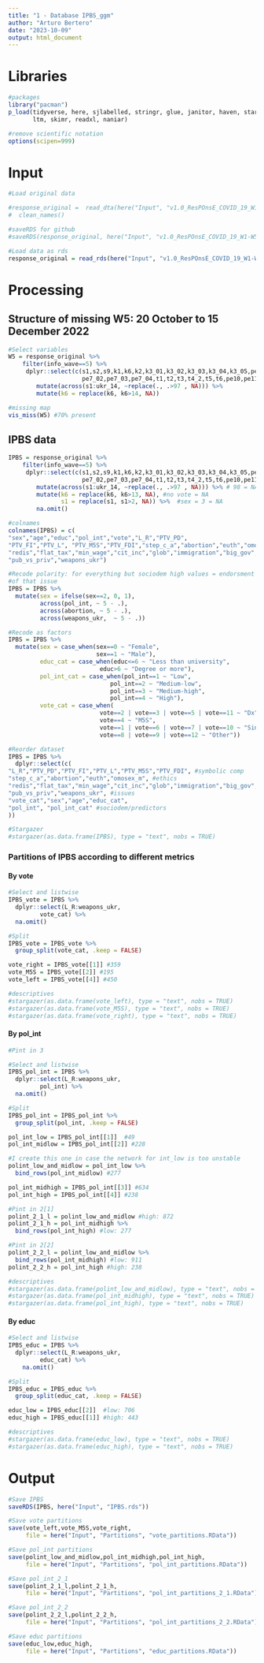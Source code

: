 ```yaml
---
title: "1 - Database IPBS_ggm"
author: "Arturo Bertero"
date: "2023-10-09"
output: html_document
---
```


# Libraries

```r
#packages
library("pacman")
p_load(tidyverse, here, sjlabelled, stringr, glue, janitor, haven, stargazer, 
       ltm, skimr, readxl, naniar)

#remove scientific notation
options(scipen=999)
```

# Input

```r
#Load original data

#response_original =  read_dta(here("Input", "v1.0_ResPOnsE_COVID_19_W1-W5.dta"))  %>% 
#  clean_names()

#saveRDS for github
#saveRDS(response_original, here("Input", "v1.0_ResPOnsE_COVID_19_W1-W5.rds"))

#Load data as rds
response_original = read_rds(here("Input", "v1.0_ResPOnsE_COVID_19_W1-W5.rds"))
```

# Processing

## Structure of missing W5: 20 October to 15 December 2022

```r
#Select variables
W5 = response_original %>% 
    filter(info_wave==5) %>% 
     dplyr::select(c(s1,s2,s9,k1,k6,k2,k3_01,k3_02,k3_03,k3_04,k3_05,pe7_01,
                     pe7_02,pe7_03,pe7_04,t1,t2,t3,t4_2,t5,t6,pe10,pe11,ukr_14)) %>% 
        mutate(across(s1:ukr_14, ~replace(., .>97 , NA))) %>% 
        mutate(k6 = replace(k6, k6>14, NA)) 

#missing map
vis_miss(W5) #70% present
```

## IPBS data

```r
IPBS = response_original %>% 
    filter(info_wave==5) %>% 
     dplyr::select(c(s1,s2,s9,k1,k6,k2,k3_01,k3_02,k3_03,k3_04,k3_05,pe7_01,
                     pe7_02,pe7_03,pe7_04,t1,t2,t3,t4_2,t5,t6,pe10,pe11,ukr_14)) %>% 
        mutate(across(s1:ukr_14, ~replace(., .>97 , NA))) %>% # 98 = NA
        mutate(k6 = replace(k6, k6>13, NA), #no vote = NA
               s1 = replace(s1, s1>2, NA)) %>%  #sex = 3 = NA
        na.omit()

#colnames
colnames(IPBS) = c(
"sex","age","educ","pol_int","vote","L_R","PTV_PD",
"PTV_FI","PTV_L", "PTV_M5S","PTV_FDI","step_c_a","abortion","euth","omosex_m",
"redis","flat_tax","min_wage","cit_inc","glob","immigration","big_gov",
"pub_vs_priv","weapons_ukr")

#Recode polarity: for everything but sociodem high values = endorsment 
#of that issue
IPBS = IPBS %>% 
  mutate(sex = ifelse(sex==2, 0, 1),
         across(pol_int, ~ 5 - .),
         across(abortion, ~ 5 - .),
         across(weapons_ukr,  ~ 5 - .))

#Recode as factors 
IPBS = IPBS %>%
  mutate(sex = case_when(sex==0 ~ "Female",
                         sex==1 ~ "Male"),
         educ_cat = case_when(educ<=6 ~ "Less than university",
                          educ>6 ~ "Degree or more"), 
         pol_int_cat = case_when(pol_int==1 ~ "Low",
                             pol_int==2 ~ "Medium-low",
                             pol_int==3 ~ "Medium-high",
                             pol_int==4 ~ "High"), 
         vote_cat = case_when(
                          vote==2 | vote==3 | vote==5 | vote==11 ~ "Dx",
                          vote==4 ~ "M5S",
                          vote==1 | vote==6 | vote==7 | vote==10 ~ "Sin",
                          vote==8 | vote==9 | vote==12 ~ "Other")) 

#Reorder dataset
IPBS = IPBS %>% 
  dplyr::select(c(
"L_R","PTV_PD","PTV_FI","PTV_L","PTV_M5S","PTV_FDI", #symbolic comp
"step_c_a","abortion","euth","omosex_m", #ethics
"redis","flat_tax","min_wage","cit_inc","glob","immigration","big_gov",
"pub_vs_priv","weapons_ukr", #issues
"vote_cat","sex","age","educ_cat", 
"pol_int", "pol_int_cat" #sociodem/predictors
))

#Stargazer
#stargazer(as.data.frame(IPBS), type = "text", nobs = TRUE)
```

### Partitions of IPBS according to different metrics

#### By vote

```r
#Select and listwise
IPBS_vote = IPBS %>% 
  dplyr::select(L_R:weapons_ukr,
         vote_cat) %>% 
  na.omit()

#Split
IPBS_vote = IPBS_vote %>% 
  group_split(vote_cat, .keep = FALSE)

vote_right = IPBS_vote[[1]] #359
vote_M5S = IPBS_vote[[2]] #195
vote_left = IPBS_vote[[4]] #450

#descriptives
#stargazer(as.data.frame(vote_left), type = "text", nobs = TRUE)
#stargazer(as.data.frame(vote_M5S), type = "text", nobs = TRUE)
#stargazer(as.data.frame(vote_right), type = "text", nobs = TRUE)
```

#### By pol_int

```r
#Pint in 3

#Select and listwise
IPBS_pol_int = IPBS %>% 
  dplyr::select(L_R:weapons_ukr,
         pol_int) %>% 
  na.omit()

#Split
IPBS_pol_int = IPBS_pol_int %>% 
  group_split(pol_int, .keep = FALSE)

pol_int_low = IPBS_pol_int[[1]]  #49
pol_int_midlow = IPBS_pol_int[[2]] #228

#I create this one in case the network for int_low is too unstable
polint_low_and_midlow = pol_int_low %>% 
  bind_rows(pol_int_midlow) #277

pol_int_midhigh = IPBS_pol_int[[3]] #634
pol_int_high = IPBS_pol_int[[4]] #238

#Pint in 2[1]
polint_2_1_l = polint_low_and_midlow #high: 872
polint_2_1_h = pol_int_midhigh %>% 
  bind_rows(pol_int_high) #low: 277

#Pint in 2[2]
polint_2_2_l = polint_low_and_midlow %>% 
  bind_rows(pol_int_midhigh) #low: 911
polint_2_2_h = pol_int_high #high: 238

#descriptives
#stargazer(as.data.frame(polint_low_and_midlow), type = "text", nobs = TRUE)
#stargazer(as.data.frame(pol_int_midhigh), type = "text", nobs = TRUE)
#stargazer(as.data.frame(pol_int_high), type = "text", nobs = TRUE)
```


#### By educ

```r
#Select and listwise
IPBS_educ = IPBS %>% 
  dplyr::select(L_R:weapons_ukr,
         educ_cat) %>% 
    na.omit()

#Split
IPBS_educ = IPBS_educ %>% 
  group_split(educ_cat, .keep = FALSE)

educ_low = IPBS_educ[[2]]  #low: 706
educ_high = IPBS_educ[[1]] #high: 443

#descriptives
#stargazer(as.data.frame(educ_low), type = "text", nobs = TRUE)
#stargazer(as.data.frame(educ_high), type = "text", nobs = TRUE)
```


# Output
```r
#Save IPBS
saveRDS(IPBS, here("Input", "IPBS.rds"))

#Save vote partitions
save(vote_left,vote_M5S,vote_right,
     file = here("Input", "Partitions", "vote_partitions.RData"))

#Save pol_int partitions
save(polint_low_and_midlow,pol_int_midhigh,pol_int_high, 
     file = here("Input", "Partitions", "pol_int_partitions.RData"))

#Save pol_int_2_1
save(polint_2_1_l,polint_2_1_h, 
     file = here("Input", "Partitions", "pol_int_partitions_2_1.RData"))

#Save pol_int_2_2
save(polint_2_2_l,polint_2_2_h, 
     file = here("Input", "Partitions", "pol_int_partitions_2_2.RData"))

#Save educ partitions
save(educ_low,educ_high, 
     file = here("Input", "Partitions", "educ_partitions.RData"))
```

